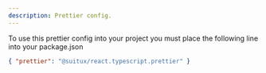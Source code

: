 ```yaml
---
description: Prettier config.
---
```


To use this prettier config into your project you must place the following line into your package.json

```json
{ "prettier": "@suitux/react.typescript.prettier" }
```
